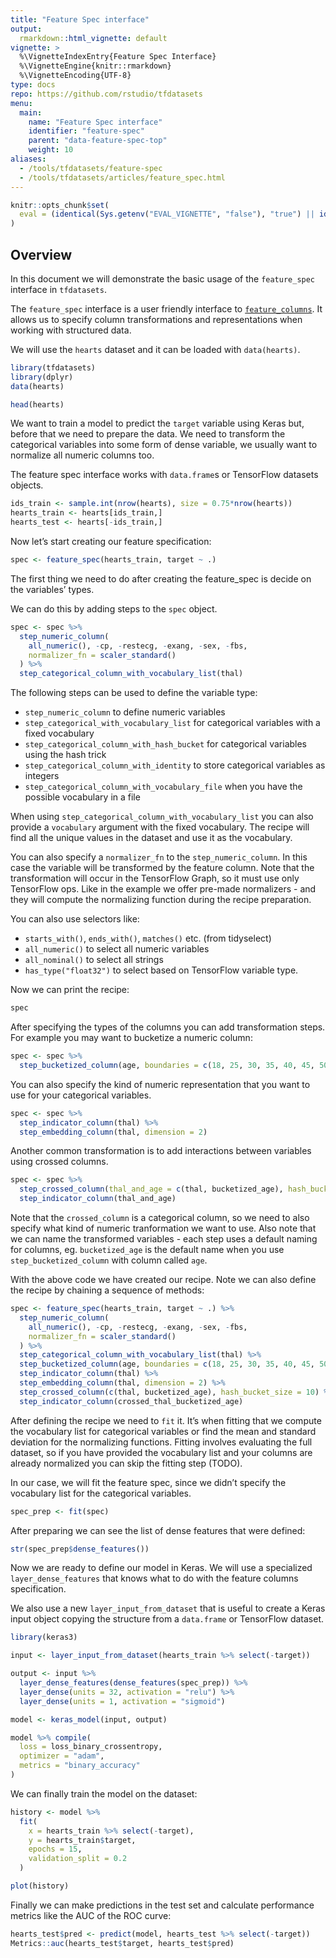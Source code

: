```yaml
---
title: "Feature Spec interface"
output: 
  rmarkdown::html_vignette: default
vignette: >
  %\VignetteIndexEntry{Feature Spec Interface}
  %\VignetteEngine{knitr::rmarkdown}
  %\VignetteEncoding{UTF-8}
type: docs
repo: https://github.com/rstudio/tfdatasets
menu:
  main:
    name: "Feature Spec interface"
    identifier: "feature-spec"
    parent: "data-feature-spec-top"
    weight: 10
aliases:
  - /tools/tfdatasets/feature-spec
  - /tools/tfdatasets/articles/feature_spec.html
---
```


```r
knitr::opts_chunk$set(
  eval = (identical(Sys.getenv("EVAL_VIGNETTE", "false"), "true") || identical(Sys.getenv("CI"), "true")) && (tensorflow::tf_version() >= "2.0")
) 
```

## Overview

In this document we will demonstrate the basic usage of the `feature_spec` interface
in `tfdatasets`.

The `feature_spec` interface is a user friendly interface to [`feature_columns`](https://www.tensorflow.org/versions/r2.0/api_docs/python/tf/feature_column).
It allows us to specify column transformations and representations when working with
structured data.

We will use the `hearts` dataset and it can be loaded with `data(hearts)`.

```r
library(tfdatasets)
library(dplyr)
data(hearts)
```

```r
head(hearts)
```

We want to train a model to predict the `target` variable using Keras but, before
that we need to prepare the data. We need to transform the categorical variables
into some form of dense variable, we usually want to normalize all numeric columns too.

The feature spec interface works with `data.frame`s or TensorFlow datasets objects.

```r
ids_train <- sample.int(nrow(hearts), size = 0.75*nrow(hearts))
hearts_train <- hearts[ids_train,]
hearts_test <- hearts[-ids_train,]
```

Now let's start creating our feature specification: 

```r
spec <- feature_spec(hearts_train, target ~ .)
```

The first thing we need to do after creating the feature_spec is decide on the variables' types.

We can do this by adding steps to the `spec` object.

```r
spec <- spec %>% 
  step_numeric_column(
    all_numeric(), -cp, -restecg, -exang, -sex, -fbs,
    normalizer_fn = scaler_standard()
  ) %>% 
  step_categorical_column_with_vocabulary_list(thal)
```

The following steps can be used to define the variable type:

* `step_numeric_column` to define numeric variables
* `step_categorical_with_vocabulary_list` for categorical variables with a fixed vocabulary
* `step_categorical_column_with_hash_bucket` for categorical variables using the hash trick
* `step_categorical_column_with_identity` to store categorical variables as integers
* `step_categorical_column_with_vocabulary_file` when you have the possible vocabulary in a file

When using `step_categorical_column_with_vocabulary_list` you can also provide a `vocabulary` argument
with the fixed vocabulary. The recipe will find all the unique values in the dataset and use it
as the vocabulary.

You can also specify a `normalizer_fn` to the `step_numeric_column`. In this case the variable will be
transformed by the feature column. Note that the transformation will occur in the TensorFlow Graph,
so it must use only TensorFlow ops. Like in the example we offer pre-made normalizers - and they will
compute the normalizing function during the recipe preparation.

You can also use selectors like:

* `starts_with()`, `ends_with()`, `matches()` etc. (from tidyselect)
* `all_numeric()` to select all numeric variables
* `all_nominal()` to select all strings
* `has_type("float32")` to select based on TensorFlow variable type.

Now we can print the recipe:

```r
spec
```

After specifying the types of the columns you can add transformation steps. 
For example you may want to bucketize a numeric column:

```r
spec <- spec %>% 
  step_bucketized_column(age, boundaries = c(18, 25, 30, 35, 40, 45, 50, 55, 60, 65))
```

You can also specify the kind of numeric representation that you want to use for
your categorical variables.

```r
spec <- spec %>% 
  step_indicator_column(thal) %>% 
  step_embedding_column(thal, dimension = 2)
```

Another common transformation is to add interactions between variables using crossed
columns. 

```r
spec <- spec %>% 
  step_crossed_column(thal_and_age = c(thal, bucketized_age), hash_bucket_size = 1000) %>% 
  step_indicator_column(thal_and_age)
```

Note that the `crossed_column` is a categorical column, so we need to also specify what
kind of numeric tranformation we want to use. Also note that we can name the transformed
variables - each step uses a default naming for columns, eg. `bucketized_age` is the
default name when you use `step_bucketized_column` with column called `age`.

With the above code we have created our recipe. Note we can also define the
recipe by chaining a sequence of methods:

```r
spec <- feature_spec(hearts_train, target ~ .) %>% 
  step_numeric_column(
    all_numeric(), -cp, -restecg, -exang, -sex, -fbs,
    normalizer_fn = scaler_standard()
  ) %>% 
  step_categorical_column_with_vocabulary_list(thal) %>% 
  step_bucketized_column(age, boundaries = c(18, 25, 30, 35, 40, 45, 50, 55, 60, 65)) %>% 
  step_indicator_column(thal) %>% 
  step_embedding_column(thal, dimension = 2) %>% 
  step_crossed_column(c(thal, bucketized_age), hash_bucket_size = 10) %>%
  step_indicator_column(crossed_thal_bucketized_age)
```

After defining the recipe we need to `fit` it. It's when fitting that we compute the vocabulary
list for categorical variables or find the mean and standard deviation for the normalizing functions.
Fitting involves evaluating the full dataset, so if you have provided the vocabulary list and 
your columns are already normalized you can skip the fitting step (TODO).

In our case, we will fit the feature spec, since we didn't specify the vocabulary list
for the categorical variables.

```r
spec_prep <- fit(spec)
```

After preparing we can see the list of dense features that were defined:

```r
str(spec_prep$dense_features())
```

Now we are ready to define our model in Keras. We will use a specialized `layer_dense_features` that
knows what to do with the feature columns specification.

We also use a new `layer_input_from_dataset` that is useful to create a Keras input object copying the structure from a `data.frame` or TensorFlow dataset.

```r
library(keras3)

input <- layer_input_from_dataset(hearts_train %>% select(-target))

output <- input %>% 
  layer_dense_features(dense_features(spec_prep)) %>% 
  layer_dense(units = 32, activation = "relu") %>% 
  layer_dense(units = 1, activation = "sigmoid")

model <- keras_model(input, output)

model %>% compile(
  loss = loss_binary_crossentropy, 
  optimizer = "adam", 
  metrics = "binary_accuracy"
)
```

We can finally train the model on the dataset:

```r
history <- model %>% 
  fit(
    x = hearts_train %>% select(-target),
    y = hearts_train$target, 
    epochs = 15, 
    validation_split = 0.2
  )

plot(history)
```

Finally we can make predictions in the test set and calculate performance 
metrics like the AUC of the ROC curve:

```r
hearts_test$pred <- predict(model, hearts_test %>% select(-target))
Metrics::auc(hearts_test$target, hearts_test$pred)
```



